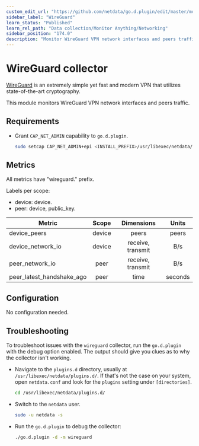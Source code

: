 ```yaml
---
custom_edit_url: "https://github.com/netdata/go.d.plugin/edit/master/modules/wireguard/README.md"
sidebar_label: "WireGuard"
learn_status: "Published"
learn_rel_path: "Data collection/Monitor Anything/Networking"
sidebar_position: "174.0"
description: "Monitor WireGuard VPN network interfaces and peers traffic."
---
```



# WireGuard collector

[WireGuard](https://www.wireguard.com/) is an extremely simple yet fast and modern VPN that utilizes state-of-the-art
cryptography.

This module monitors WireGuard VPN network interfaces and peers traffic.

## Requirements

- Grant `CAP_NET_ADMIN` capability to `go.d.plugin`.

  ```bash
  sudo setcap CAP_NET_ADMIN+epi <INSTALL_PREFIX>/usr/libexec/netdata/plugins.d/go.d.plugin
  ```

## Metrics

All metrics have "wireguard." prefix.

Labels per scope:

- device: device.
- peer: device, public_key.

| Metric                    | Scope  |    Dimensions     |  Units  |
|---------------------------|:------:|:-----------------:|:-------:|
| device_peers              | device |       peers       |  peers  |
| device_network_io         | device | receive, transmit |   B/s   |
| peer_network_io           |  peer  | receive, transmit |   B/s   |
| peer_latest_handshake_ago |  peer  |       time        | seconds |

## Configuration

No configuration needed.

## Troubleshooting

To troubleshoot issues with the `wireguard` collector, run the `go.d.plugin` with the debug option enabled. The output
should give you clues as to why the collector isn't working.

- Navigate to the `plugins.d` directory, usually at `/usr/libexec/netdata/plugins.d/`. If that's not the case on
  your system, open `netdata.conf` and look for the `plugins` setting under `[directories]`.

  ```bash
  cd /usr/libexec/netdata/plugins.d/
  ```

- Switch to the `netdata` user.

  ```bash
  sudo -u netdata -s
  ```

- Run the `go.d.plugin` to debug the collector:

  ```bash
  ./go.d.plugin -d -m wireguard
  ```
